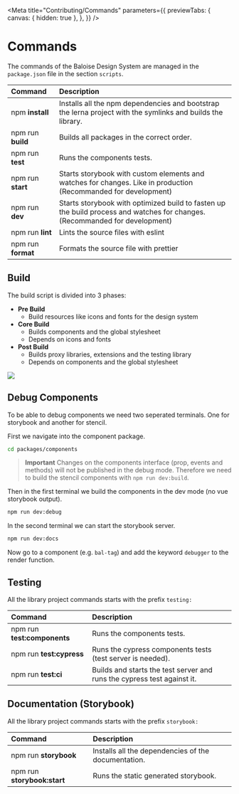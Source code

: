 
<Meta
  title="Contributing/Commands"
  parameters={{
    previewTabs: {
      canvas: { hidden: true },
    },
  }}
/>

# Commands

The commands of the Baloise Design System are managed in the `package.json` file in the section `scripts`.

| Command            | Description                                                                                                                 |
| :----------------- | :-------------------------------------------------------------------------------------------------------------------------- |
| npm **install**    | Installs all the npm dependencies and bootstrap the lerna project with the symlinks and builds the library.                 |
| npm run **build**  | Builds all packages in the correct order.                                                                                   |
| npm run **test**   | Runs the components tests.                                                                                                  |
| npm run **start**  | Starts storybook with custom elements and watches for changes. Like in production (Recommanded for development)             |
| npm run **dev**    | Starts storybook with optimized build to fasten up the build process and watches for changes. (Recommanded for development) |
| npm run **lint**   | Lints the source files with eslint                                                                                          |
| npm run **format** | Formats the source file with prettier                                                                                       |

## Build

The build script is divided into 3 phases:

- **Pre Build**
  - Build resources like icons and fonts for the design system
- **Core Build**
  - Builds components and the global stylesheet
  - Depends on icons and fonts
- **Post Build**
  - Builds proxy libraries, extensions and the testing library
  - Depends on components and the global stylesheet


<img src={BuildImage} />

## Debug Components

To be able to debug components we need two seperated terminals. One for storybook and another for stencil.

First we navigate into the component package.

```bash
cd packages/components
```

> **Important**
> Changes on the components interface (prop, events and methods) will not be published in the debug mode. Therefore we need to build the stencil components with `npm run dev:build`.

Then in the first terminal we build the components in the dev mode (no vue storybook output).

```bash
npm run dev:debug
```

In the second terminal we can start the storybook server.

```bash
npm run dev:docs
```

Now go to a component (e.g. `bal-tag`) and add the keyword `debugger` to the render function.

## Testing

All the library project commands starts with the prefix `testing:`

| Command                     | Description                                                             |
| :-------------------------- | :---------------------------------------------------------------------- |
| npm run **test:components** | Runs the components tests.                                              |
| npm run **test:cypress**    | Runs the cypress components tests (test server is needed).              |
| npm run **test:ci**         | Builds and starts the test server and runs the cypress test against it. |

## Documentation (Storybook)

All the library project commands starts with the prefix `storybook:`

| Command                     | Description                                         |
| :-------------------------- | :-------------------------------------------------- |
| npm run **storybook**       | Installs all the dependencies of the documentation. |
| npm run **storybook:start** | Runs the static generated storybook.                |

<bal-doc-github link="/stories/contributing/04-commands.stories.mdx"></bal-doc-github>
